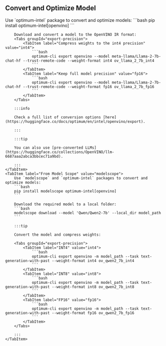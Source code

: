 
## Convert and Optimize Model

<Tabs groupId="model-source">
    <TabItem label="From Hugging Face" value="huggingface">
        Use `optimum-intel` package to convert and optimize models:
        ```bash
        pip install optimum-intel[openvino]
        ```

        Download and convert a model to the OpenVINO IR format:
        <Tabs groupId="export-precision">
            <TabItem label="Compress weights to the int4 precision" value="int4">
                ```bash
                optimum-cli export openvino --model meta-llama/Llama-2-7b-chat-hf --trust-remote-code --weight-format int4 ov_llama_2_7b_int4
                ```
            </TabItem>
            <TabItem label="Keep full model precision" value="fp16">
                ```bash
                optimum-cli export openvino --model meta-llama/Llama-2-7b-chat-hf --trust-remote-code --weight-format fp16 ov_llama_2_7b_fp16
                ```
            </TabItem>
        </Tabs>

        :::info

        Check a full list of conversion options [here](https://huggingface.co/docs/optimum/en/intel/openvino/export).

        :::

        :::tip

        You can also use [pre-converted LLMs](https://huggingface.co/collections/OpenVINO/llm-6687aaa2abca3bbcec71a9bd).

        :::
    </TabItem>
    <TabItem label="From Model Scope" value="modelscope">
        Use `modelscope` and `optimum-intel` packages to convert and optimize models:
        ```bash
        pip install modelscope optimum-intel[openvino]
        ```
        
        Download the required model to a local folder:
        ```bash
        modelscope download --model 'Qwen/Qwen2-7b' --local_dir model_path
        ```

        :::tip
        
        Convert the model and compress weights:

        <Tabs groupId="export-precision">
            <TabItem label="INT4" value="int4">
                ```bash
                optimum-cli export openvino -m model_path --task text-generation-with-past --weight-format int4 ov_qwen2_7b_int4
                ```
            </TabItem>
            <TabItem label="INT8" value="int8">
                ```bash
                optimum-cli export openvino -m model_path --task text-generation-with-past --weight-format int8 ov_qwen2_7b_int8
                ```
            </TabItem>
            <TabItem label="FP16" value="fp16">
                ```bash
                optimum-cli export openvino -m model_path --task text-generation-with-past --weight-format fp16 ov_qwen2_7b_fp16
                ```
            </TabItem>
        </Tabs>

        :::
    </TabItem>
</Tabs>

